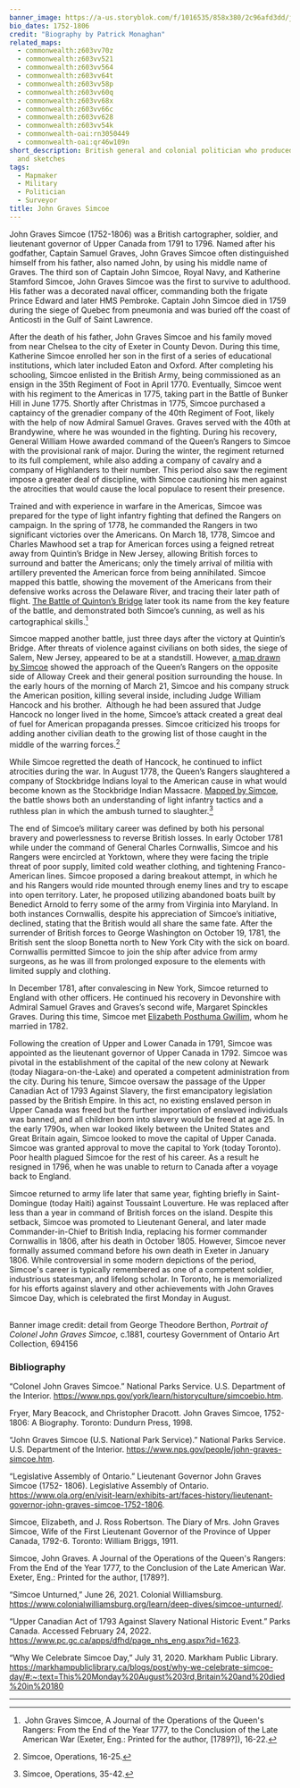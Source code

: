 ```yaml
---
banner_image: https://a-us.storyblok.com/f/1016535/858x380/2c96afd3dd/john_graves_simcoe.png
bio_dates: 1752-1806
credit: "Biography by Patrick Monaghan"
related_maps:
  - commonwealth:z603vv70z
  - commonwealth:z603vv521
  - commonwealth:z603vv564
  - commonwealth:z603vv64t
  - commonwealth:z603vv58p
  - commonwealth:z603vv60q
  - commonwealth:z603vv68x
  - commonwealth:z603vv66c
  - commonwealth:z603vv628
  - commonwealth:z603vv54k
  - commonwealth-oai:rn3050449
  - commonwealth-oai:qr46w109n
short_description: British general and colonial politician who produced many maps
  and sketches
tags:
  - Mapmaker
  - Military
  - Politician
  - Surveyor
title: John Graves Simcoe
---
```



John Graves Simcoe (1752-1806) was a British cartographer, soldier, and lieutenant governor of Upper Canada from 1791 to 1796. Named after his godfather, Captain Samuel Graves, John Graves Simcoe often distinguished himself from his father, also named John, by using his middle name of Graves. The third son of Captain John Simcoe, Royal Navy, and Katherine Stamford Simcoe, John Graves Simcoe was the first to survive to adulthood. His father was a decorated naval officer, commanding both the frigate Prince Edward and later HMS Pembroke. Captain John Simcoe died in 1759 during the siege of Quebec from pneumonia and was buried off the coast of Anticosti in the Gulf of Saint Lawrence.

After the death of his father, John Graves Simcoe and his family moved from near Chelsea to the city of Exeter in County Devon. During this time, Katherine Simcoe enrolled her son in the first of a series of educational institutions, which later included Eaton and Oxford. After completing his schooling, Simcoe enlisted in the British Army, being commissioned as an ensign in the 35th Regiment of Foot in April 1770. Eventually, Simcoe went with his regiment to the Americas in 1775, taking part in the Battle of Bunker Hill in June 1775. Shortly after Christmas in 1775, Simcoe purchased a captaincy of the grenadier company of the 40th Regiment of Foot, likely with the help of now Admiral Samuel Graves. Graves served with the 40th at Brandywine, where he was wounded in the fighting. During his recovery, General William Howe awarded command of the Queen’s Rangers to Simcoe with the provisional rank of major. During the winter, the regiment returned to its full complement, while also adding a company of cavalry and a company of Highlanders to their number. This period also saw the regiment impose a greater deal of discipline, with Simcoe cautioning his men against the atrocities that would cause the local populace to resent their presence.

Trained and with experience in warfare in the Americas, Simcoe was prepared for the type of light infantry fighting that defined the Rangers on campaign. In the spring of 1778, he commanded the Rangers in two significant victories over the Americans. On March 18, 1778, Simcoe and Charles Mawhood set a trap for American forces using a feigned retreat away from Quintin’s Bridge in New Jersey, allowing British forces to surround and batter the Americans; only the timely arrival of militia with artillery prevented the American force from being annihilated. Simcoe mapped this battle, showing the movement of the Americans from their defensive works across the Delaware River, and tracing their later path of flight. [The Battle of Quinton’s Bridge](/maps/commonwealth:z603vv521) later took its name from the key feature of the battle, and demonstrated both Simcoe’s cunning, as well as his cartographical skills.[^1]

Simcoe mapped another battle, just three days after the victory at Quintin’s Bridge. After threats of violence against civilians on both sides, the siege of Salem, New Jersey, appeared to be at a standstill. However, [a map drawn by Simcoe](/maps/commonwealth:z603vv54k) showed the approach of the Queen’s Rangers on the opposite side of Alloway Creek and their general position surrounding the house. In the early hours of the morning of March 21, Simcoe and his company struck the American position, killing several inside, including Judge William Hancock and his brother.  Although he had been assured that Judge Hancock no longer lived in the home, Simcoe’s attack created a great deal of fuel for American propaganda presses. Simcoe criticized his troops for adding another civilian death to the growing list of those caught in the middle of the warring forces.[^2]

<InlineMapViewer identifier="commonwealth__z603vv564" />

While Simcoe regretted the death of Hancock, he continued to inflict atrocities during the war. In August 1778, the Queen’s Rangers slaughtered a company of Stockbridge Indians loyal to the American cause in what would become known as the Stockbridge Indian Massacre. [Mapped by Simcoe](/maps/commonwealth:z603vv564), the battle shows both an understanding of light infantry tactics and a ruthless plan in which the ambush turned to slaughter.[^3]

The end of Simcoe’s military career was defined by both his personal bravery and powerlessness to reverse British losses. In early October 1781 while under the command of General Charles Cornwallis, Simcoe and his Rangers were encircled at Yorktown, where they were facing the triple threat of poor supply, limited cold weather clothing, and tightening Franco-American lines. Simcoe proposed a daring breakout attempt, in which he and his Rangers would ride mounted through enemy lines and try to escape into open territory. Later, he proposed utilizing abandoned boats built by Benedict Arnold to ferry some of the army from Virginia into Maryland. In both instances Cornwallis, despite his appreciation of Simcoe’s initiative, declined, stating that the British would all share the same fate. After the surrender of British forces to George Washington on October 19, 1781, the British sent the sloop Bonetta north to New York City with the sick on board. Cornwallis permitted Simcoe to join the ship after advice from army surgeons, as he was ill from prolonged exposure to the elements with limited supply and clothing.

In December 1781, after convalescing in New York, Simcoe returned to England with other officers. He continued his recovery in Devonshire with Admiral Samuel Graves and Graves’s second wife, Margaret Spinckles Graves. During this time, Simcoe met [Elizabeth Posthuma Gwillim](/people/elizabeth-simcoe), whom he married in 1782.

Following the creation of Upper and Lower Canada in 1791, Simcoe was appointed as the lieutenant governor of Upper Canada in 1792. Simcoe was pivotal in the establishment of the capital of the new colony at Newark (today Niagara-on-the-Lake) and operated a competent administration from the city. During his tenure, Simcoe oversaw the passage of the Upper Canadian Act of 1793 Against Slavery, the first emancipatory legislation passed by the British Empire. In this act, no existing enslaved person in Upper Canada was freed but the further importation of enslaved individuals was banned, and all children born into slavery would be freed at age 25. In the early 1790s, when war looked likely between the United States and Great Britain again, Simcoe looked to move the capital of Upper Canada. Simcoe was granted approval to move the capital to York (today Toronto). Poor health plagued Simcoe for the rest of his career. As a result he resigned in 1796, when he was unable to return to Canada after a voyage back to England.

Simcoe returned to army life later that same year, fighting briefly in Saint-Domingue (today Haiti) against Toussaint Louverture. He was replaced after less than a year in command of British forces on the island. Despite this setback, Simcoe was promoted to Lieutenant General, and later made Commander-in-Chief to British India, replacing his former commander Cornwallis in 1806, after his death in October 1805. However, Simcoe never formally assumed command before his own death in Exeter in January 1806. While controversial in some modern depictions of the period, Simcoe's career is typically remembered as one of a competent soldier, industrious statesman, and lifelong scholar. In Toronto, he is memorialized for his efforts against slavery and other achievements with John Graves Simcoe Day, which is celebrated the first Monday in August.  
  

Banner image credit: detail from George Theodore Berthon, _Portrait of Colonel John Graves Simcoe,_ c.1881, courtesy Government of Ontario Art Collection, 694156

[^1]:  John Graves Simcoe, A Journal of the Operations of the Queen's Rangers: From the End of the Year 1777, to the Conclusion of the Late American War (Exeter, Eng.: Printed for the author, \[1789?\]), 16-22.

[^2]: Simcoe, Operations, 16-25.

[^3]: Simcoe, Operations, 35-42.

### Bibliography

“Colonel John Graves Simcoe.” National Parks Service. U.S. Department of the Interior. https://www.nps.gov/york/learn/historyculture/simcoebio.htm.

Fryer, Mary Beacock, and Christopher Dracott. John Graves Simcoe, 1752-1806: A Biography. Toronto: Dundurn Press, 1998.

“John Graves Simcoe (U.S. National Park Service).” National Parks Service. U.S. Department of the Interior. https://www.nps.gov/people/john-graves-simcoe.htm.

“Legislative Assembly of Ontario.” Lieutenant Governor John Graves Simcoe (1752- 1806). Legislative Assembly of Ontario. https://www.ola.org/en/visit-learn/exhibits-art/faces-history/lieutenant-governor-john-graves-simcoe-1752-1806.

Simcoe, Elizabeth, and J. Ross Robertson. The Diary of Mrs. John Graves Simcoe, Wife of the First Lieutenant Governor of the Province of Upper Canada, 1792-6. Toronto: William Briggs, 1911.

Simcoe, John Graves. A Journal of the Operations of the Queen's Rangers: From the End of the Year 1777, to the Conclusion of the Late American War. Exeter, Eng.: Printed for the author, \[1789?\].

“Simcoe Unturned,” June 26, 2021. Colonial Williamsburg. https://www.colonialwilliamsburg.org/learn/deep-dives/simcoe-unturned/.

“Upper Canadian Act of 1793 Against Slavery National Historic Event.” Parks Canada. Accessed February 24, 2022. https://www.pc.gc.ca/apps/dfhd/page_nhs_eng.aspx?id=1623.

“Why We Celebrate Simcoe Day,” July 31, 2020. Markham Public Library. https://markhampubliclibrary.ca/blogs/post/why-we-celebrate-simcoe-day/#:~:text=This%20Monday%20August%203rd,Britain%20and%20died%20in%20180

***
